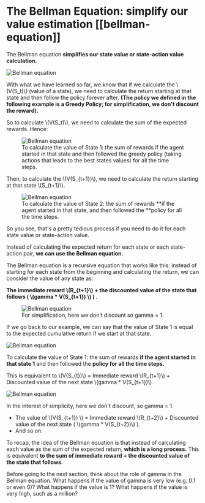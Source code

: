 # The Bellman Equation: simplify our value estimation [[bellman-equation]]

The Bellman equation **simplifies our state value or state-action value calculation.**


<img src="https://huggingface.co/datasets/huggingface-deep-rl-course/course-images/resolve/main/en/unit3/bellman.jpg" alt="Bellman equation"/>

With what we have learned so far, we know that if we calculate the \\(V(S_t)\\) (value of a state), we need to calculate the return starting at that state and then follow the policy forever after. **(The policy we defined in the following example is a Greedy Policy; for simplification, we don't discount the reward).**

So to calculate \\(V(S_t)\\), we need to calculate the sum of the expected rewards. Hence:

<figure>
  <img src="https://huggingface.co/datasets/huggingface-deep-rl-course/course-images/resolve/main/en/unit3/bellman2.jpg" alt="Bellman equation"/>
  <figcaption>To calculate the value of State 1: the sum of rewards if the agent started in that state and then followed the greedy policy (taking actions that leads to the best states values) for all the time steps.</figcaption>
</figure>

Then, to calculate the \\(V(S_{t+1})\\), we need to calculate the return starting at that state \\(S_{t+1}\\).

<figure>
  <img src="https://huggingface.co/datasets/huggingface-deep-rl-course/course-images/resolve/main/en/unit3/bellman3.jpg" alt="Bellman equation"/>
  <figcaption>To calculate the value of State 2: the sum of rewards **if the agent started in that state, and then followed the **policy for all the time steps.</figcaption>
</figure>

So you see, that's a pretty tedious process if you need to do it for each state value or state-action value.

Instead of calculating the expected return for each state or each state-action pair, **we can use the Bellman equation.**

The Bellman equation is a recursive equation that works like this: instead of starting for each state from the beginning and calculating the return, we can consider the value of any state as:

**The immediate reward  \\(R_{t+1}\\)  + the discounted value of the state that follows ( \\(gamma * V(S_{t+1}) \\) ) .**

<figure>
  <img src="https://huggingface.co/datasets/huggingface-deep-rl-course/course-images/resolve/main/en/unit3/bellman4.jpg" alt="Bellman equation"/>
  <figcaption>For simplification, here we don’t discount so gamma = 1.</figcaption>
</figure>


If we go back to our example, we can say that the value of State 1 is equal to the expected cumulative return if we start at that state.

<img src="https://huggingface.co/datasets/huggingface-deep-rl-course/course-images/resolve/main/en/unit3/bellman2.jpg" alt="Bellman equation"/>


To calculate the value of State 1: the sum of rewards **if the agent started in that state 1** and then followed the **policy for all the time steps.**

This is equivalent to  \\(V(S_{t})\\)  = Immediate reward  \\(R_{t+1}\\)  + Discounted value of the next state  \\(gamma * V(S_{t+1})\\)

<img src="https://huggingface.co/datasets/huggingface-deep-rl-course/course-images/resolve/main/en/unit3/bellman6.jpg" alt="Bellman equation"/>


In the interest of simplicity, here we don't discount, so gamma = 1.

- The value of  \\(V(S_{t+1}) \\)  = Immediate reward  \\(R_{t+2}\\)  + Discounted value of the next state ( \\(gamma * V(S_{t+2})\\) ).
- And so on.

To recap, the idea of the Bellman equation is that instead of calculating each value as the sum of the expected return, **which is a long process.** This is equivalent **to the sum of immediate reward + the discounted value of the state that follows.**

Before going to the next section, think about the role of gamma in the Bellman equation. What happens if the value of gamma is very low (e.g. 0.1 or even 0)? What happens if the value is 1? What happens if the value is very high, such as a million?
